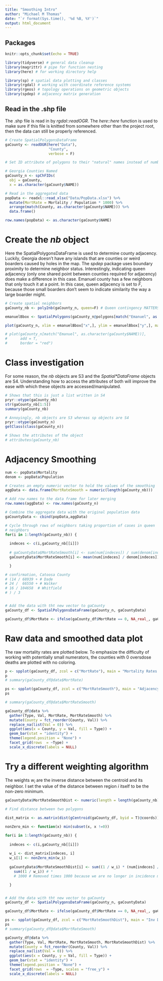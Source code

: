 ```yaml
---
title: "Smoothing Intro"
author: "Michael M Thomas"
date: "`r format(Sys.time(), '%d %B, %Y')`"
output: html_document
---
```


## Packages

```r
knitr::opts_chunk$set(echo = TRUE)

library(tidyverse) # general data cleanup
library(magrittr) # pipe for function nesting
library(here) # for working directory help

library(sp) # spatial data plotting and classes
library(rgdal) # working with coordinate reference systems
library(rgeos) # topology operations on geometric objects
library(spdep) # adjacency matrix generation

```

## Read in the .shp file
The .shp file is read in by *rgdal::readOGR*. The *here::here* function is used to make sure if this file is knitted from somewhere other than the project root, then the data can still be properly referenced.

```r
# Create SpatialPolygonsDataFrame
gaCounty <- readOGR(here("Data"), 
                    "County",
                    verbose = F)

# Set ID attribute of polygons to their "natural" names instead of numbers

# Georgia Counties Named
gaCounty_n <- spChFIDs(
  obj = gaCounty,
  x = as.character(gaCounty$NAME))

# Read in the aggregated data
popData <- readxl::read_xlsx("Data/PopData.xlsx") %>% 
  mutate(MortRate = Mortality / Population * 1000) %>% 
  arrange(match(County, as.character(gaCounty$NAME))) %>% 
  data.frame()

row.names(popData) <- as.character(gaCounty$NAME)

```


# Create the *nb* object
Here the SpatialPolygonsDataFrame is used to determine county adjacency. Luckily, Georgia doesn't have any islands that are counties or weird boarders caused by holes in the map. The *spdep* package uses boundary proximity to determine neighbor status. Interestingly, indicating queen adjacency (only one shared point between counties required for adjacency) does make a difference in this case. Emanuel county has a few neighbors that only touch it at a point. In this case, queen adjacency is set to *F*, because those small boarders don't seem to indicate similarity the way a large boarder might.

```r
# Create spatial neighbors
gaCounty_nb <- poly2nb(gaCounty_n, queen=F) # Queen contingency MATTERS see emanuel county

emanuelBbox <- SpatialPolygons(gaCounty_n@polygons[match("Emanuel", as.character(gaCounty$NAME))])@bbox

plot(gaCounty_n, xlim = emanuelBbox["x",], ylim = emanuelBbox["y",], main = "Plot of Emanuel County")

# plot(gaCounty_n[match("Emanuel", as.character(gaCounty$NAME))], 
#      add = T, 
#      border = "red")

```

# Class investigation
For some reason, the *nb* objects are S3 and the *Spatial\*DataFrame* objects are S4. Understanding how to access the attributes of both will improve the ease with which these objects are accessed/manipulated.

```r

# Shows that this is just a list written in S4
pryr::otype(gaCounty_nb)
str(gaCounty_nb[1:5])
summary(gaCounty_nb)

# Annoyingly, nb objects are S3 whereas sp objects are S4
pryr::otype(gaCounty_n)
getClass(class(gaCounty_n))

# Shows the attributes of the object
# attributes(gaCounty_nb)
```


# Adjacency Smoothing

```r

num <- popData$Mortality
denom <- popData$Population

# Creates an empty numeric vector to hold the values of the smoothing
aggData <- data.frame(MortRateSmooth = numeric(length(gaCounty_nb)))

# Add row names to the data frame for later merging
row.names(aggData) <- row.names(gaCounty_n)

# Combine the aggregate data with the original population data
gaCountyData <- cbind(popData,aggData)

# Cycle through rows of neighbors taking proportion of cases in queen
# neighbors
for(i in 1:length(gaCounty_nb)) {
  
  indeces <- c(i,gaCounty_nb[[i]])
  
  # gaCountyData$MortRateSmooth[i] <- sum(num[indeces]) / sum(denom[indeces]) * 1000
  gaCountyData$MortRateSmooth[i] <- mean(num[indeces] / denom[indeces]) * 1000

  }

# confirmation, Catoosa County
# (14 / 68939 + # Dade
# 24 /  66550 + # Walker
# 16 / 104658  # Whitfield
# ) / 3


# Add the data with tht new vector to gaCounty
gaCounty_df <- SpatialPolygonsDataFrame(gaCounty_n, gaCountyData)

gaCounty_df$MortRate <- ifelse(gaCounty_df$MortRate == 0, NA_real_, gaCounty_df$MortRate)

```


# Raw data and smoothed data plot
The raw mortality rates are plotted below. To emphasize the difficulty of working with potentially small numerators, the counties with 0 oversdose deaths are plotted with no coloring.

```r

p <- spplot(gaCounty_df, zcol = c("MortRate"), main = "Mortality Rates 17")
p
# summary(gaCounty_df@data$MortRate)

```

```r

ps <- spplot(gaCounty_df, zcol = c("MortRateSmooth"), main = "Adjacency Smoothed Mortality Rates 17")
ps

# summary(gaCounty_df@data$MortRateSmooth)

gaCounty_df@data %>% 
  gather(Type, Val, MortRate, MortRateSmooth) %>% 
  mutate(County = fct_reorder(County, Val)) %>% 
  replace_na(list(Val = 0)) %>% 
  ggplot(aes(x = County, y = Val, fill = Type)) +
  geom_bar(stat = "identity") +
  theme(legend.position = "None") +
  facet_grid(rows  = ~Type) +
  scale_x_discrete(labels = NULL) 

```

# Try a different weighting algorithm
The weights $w_i$ are the inverse distance between the centroid and its neighbor. I set the value of the distance between region $i$ itself to be the non-zero minimum.
```r

gaCountyData$MortRateSmoothDist <- numeric(length = length(gaCounty_nb))

# Find distance between two polygons

dist_matrix <- as.matrix(dist(gCentroid(gaCounty_df, byid = T)@coords))

nonZero_min <- function(x) min(subset(x, x !=0))

for(i in 1:length(gaCounty_nb)) {
  
  indeces <- c(i,gaCounty_nb[[i]])
  
  w_i <- dist_matrix[indeces, i]
  w_i[1] <- nonZero_min(w_i)
  
  gaCountyData$MortRateSmoothDist[i] <- sum((1 / w_i) * (num[indeces] / denom[indeces]) * 1000) /
    sum((1 / w_i)) # * 
    # 1000 # Removed times 1000 because we are no longer in incidence measures

  }


# Add the data with tht new vector to gaCounty
gaCounty_df <- SpatialPolygonsDataFrame(gaCounty_n, gaCountyData)

gaCounty_df$MortRate <- ifelse(gaCounty_df$MortRate == 0, NA_real_, gaCounty_df$MortRate)


```

```r

ps <- spplot(gaCounty_df, zcol = c("MortRateSmoothDist"), main = "Inv Dist Smoothed Mortality Rates 17")
ps
# summary(gaCounty_df@data$MortRateSmooth)

gaCounty_df@data %>% 
  gather(Type, Val, MortRate, MortRateSmooth, MortRateSmoothDist) %>% 
  mutate(County = fct_reorder(County, Val)) %>% 
  replace_na(list(Val = 0)) %>% 
  ggplot(aes(x = County, y = Val, fill = Type)) +
  geom_bar(stat = "identity") +
  theme(legend.position = "None") +
  facet_grid(rows  = ~Type, scales = "free_y") +
  scale_x_discrete(labels = NULL) 

```
  